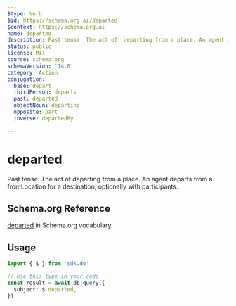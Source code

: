```yaml
---
$type: Verb
$id: https://schema.org.ai/departed
$context: https://schema.org.ai
name: departed
description: Past tense: The act of  departing from a place. An agent departs from a fromLocation for a destination, optionally with participants.
status: public
license: MIT
source: schema.org
schemaVersion: '14.0'
category: Action
conjugation:
  base: depart
  thirdPerson: departs
  past: departed
  objectNoun: departing
  opposite: part
  inverse: departedBy

---
```


# departed

Past tense: The act of departing from a place. An agent departs from a fromLocation for a destination, optionally with participants.

## Schema.org Reference

[departed](https://schema.org/DepartAction) in Schema.org vocabulary.

## Usage

```typescript
import { $ } from 'sdk.do'

// Use this type in your code
const result = await db.query({
  subject: $.departed,
})
```
